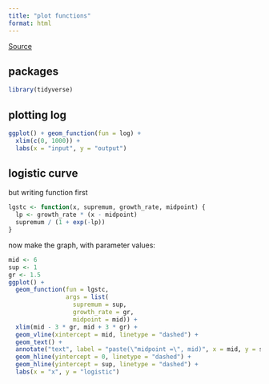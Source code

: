 ```yaml
---
title: "plot functions"
format: html
---
```


[Source](https://en.osc.ac/codehub/1-how-to-plot-functions-with-ggplot2/)


## packages

```r
library(tidyverse)
```

## plotting log


```r
ggplot() + geom_function(fun = log) +
  xlim(c(0, 1000)) +
  labs(x = "input", y = "output")
```

## logistic curve

but writing function first

```r
lgstc <- function(x, supremum, growth_rate, midpoint) {
  lp <- growth_rate * (x - midpoint)
  supremum / (1 + exp(-lp))
}
```

now make the graph, with parameter values:

```r
mid <- 6
sup <- 1
gr <- 1.5
ggplot() + 
  geom_function(fun = lgstc, 
                args = list(
                  supremum = sup,
                  growth_rate = gr,
                  midpoint = mid)) +
  xlim(mid - 3 * gr, mid + 3 * gr) +
  geom_vline(xintercept = mid, linetype = "dashed") +
  geom_text() +
  annotate("text", label = "paste(\"midpoint =\", mid)", x = mid, y = sup/2, parse = TRUE) +
  geom_hline(yintercept = 0, linetype = "dashed") +
  geom_hline(yintercept = sup, linetype = "dashed") +
  labs(x = "x", y = "logistic")
```

